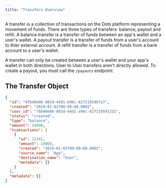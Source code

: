 ```yaml
---
title: "Transfers Overview"
---
```


A transfer is a collection of transactions on the Dots platform representing a movement of funds. There are three types of transfers: balance, payout and refill. A balance transfer is a transfer of funds between an app's wallet and a user's wallet. A payout transfer is a transfer of funds from a user's account to thier external account. A refill transfer is a transfer of funds from a bank account to a user's wallet.

A transfer can only be created between a user's wallet and your app's wallet in both directions. User to User transfers aren't directly allowed. To create a payout, you must call the `/payouts` endpoint.

## The Transfer Object

```json Example
{
  "id": "47b40e06-883d-44d1-b96c-8272195907a7",
  "created": "2019-01-01T00:00:00.000Z",
  "user_id": "76b40e06-883d-44d1-a96c-827219591231",
  "status": "created",
  "type": "balance",
  "amount": 10000,
  "transactions": [
    {
      "id": 12341,
      "amount": 10000,
      "created": "2019-01-01T00:00:00.000Z",
      "source_name": "App",
      "destination_name": "User",
      "metadata": {}
    }
  ],
  "metadata": {}
}
```

